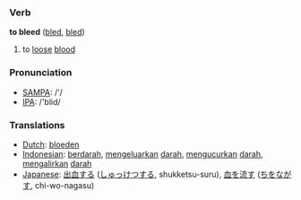 === Verb ===

'''to bleed''' ([[bled]], [[bled]])

# to [[loose]] [[blood]]

=== Pronunciation ===
*[[w:SAMPA|SAMPA]]: /'/
*[[w:IPA|IPA]]: /'blid/

=== Translations ===
*[[Dutch]]: [[bloeden]]
*[[Indonesian]]: [[darah|berdarah]], [[keluar|mengeluarkan]] [[darah]], [[kucur|mengucurkan]] [[darah]], [[alir|mengalirkan]] [[darah]] 
*[[Japanese]]: [[出血]]する ([[しゅっけつ]]する, shukketsu-suru), [[血]]を[[流す]] ([[ち]]を[[ながす]], chi-wo-nagasu)